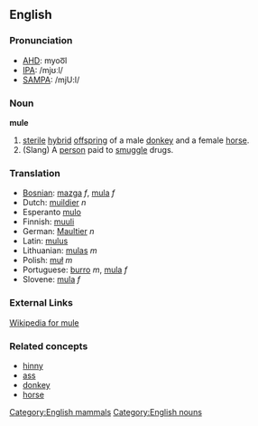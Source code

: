 ==English==
===Pronunciation===
*[[w:AHD|AHD]]: myoo͞l
*[[w:IPA|IPA]]: /mjʊːl/
*[[w:SAMPA|SAMPA]]: /mjU:l/

===Noun===
'''mule'''

# [[sterile]] [[hybrid]] [[offspring]] of a male [[donkey]] and a female [[horse]].
# (Slang) A [[person]] paid to [[smuggle]] drugs.

===Translation===
*[[Bosnian]]: [[mazga]] ''f'', [[mula]] ''f''
*Dutch: [[muildier]] ''n''
*Esperanto [[mulo]]
*Finnish: [[muuli]]
*German: [[Maultier]] ''n''
*Latin: [[mulus]]
*Lithuanian: [[mulas]] ''m''
*Polish: [[muł]] ''m''
*Portuguese: [[burro]] ''m'', [[mula]] ''f''
*Slovene: [[mula]] ''f''

===External Links===
[[en:mule|Wikipedia for mule]]

===Related concepts===
*[[hinny]]
*[[ass]]
*[[donkey]]
*[[horse]]

[[Category:English mammals]]
[[Category:English nouns]]